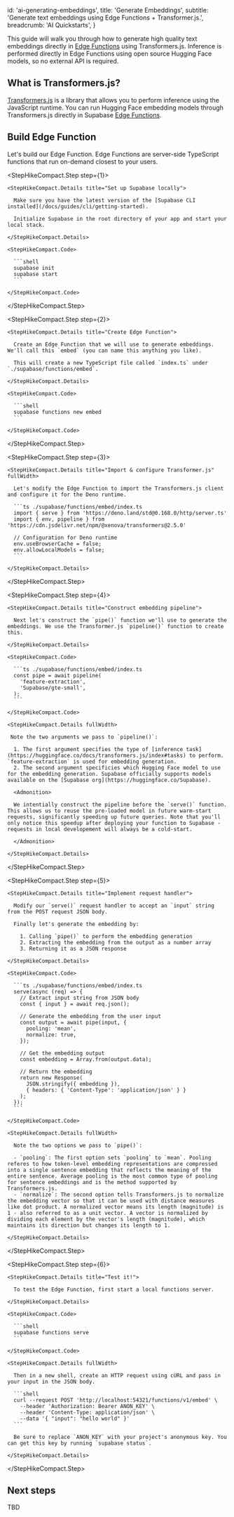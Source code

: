 
  id: 'ai-generating-embeddings',
  title: 'Generate Embeddings',
  subtitle: 'Generate text embeddings using Edge Functions + Transformer.js.',
  breadcrumb: 'AI Quickstarts',
}

This guide will walk you through how to generate high quality text embeddings directly in [Edge Functions](/docs/guides/functions) using Transformers.js. Inference is performed directly in Edge Functions using open source Hugging Face models, so no external API is required.

## What is Transformers.js?

[Transformers.js](https://huggingface.co/docs/transformers.js/index) is a library that allows you to perform inference using the JavaScript runtime. You can run Hugging Face embedding models through Transformers.js directly in Supabase [Edge Functions](/docs/guides/functions).

## Build Edge Function

Let's build our Edge Function. Edge Functions are server-side TypeScript functions that run on-demand closest to your users.

<StepHikeCompact>

  <StepHikeCompact.Step step={1}>

    <StepHikeCompact.Details title="Set up Supabase locally">

      Make sure you have the latest version of the [Supabase CLI installed](/docs/guides/cli/getting-started).

      Initialize Supabase in the root directory of your app and start your local stack.

    </StepHikeCompact.Details>

    <StepHikeCompact.Code>

      ```shell
      supabase init
      supabase start
      ```

    </StepHikeCompact.Code>

  </StepHikeCompact.Step>

  <StepHikeCompact.Step step={2}>

    <StepHikeCompact.Details title="Create Edge Function">

      Create an Edge Function that we will use to generate embeddings. We'll call this `embed` (you can name this anything you like).

      This will create a new TypeScript file called `index.ts` under `./supabase/functions/embed`.

    </StepHikeCompact.Details>

    <StepHikeCompact.Code>

      ```shell
      supabase functions new embed
      ```

    </StepHikeCompact.Code>

  </StepHikeCompact.Step>

  <StepHikeCompact.Step step={3}>

    <StepHikeCompact.Details title="Import & configure Transformer.js" fullWidth>

      Let's modify the Edge Function to import the Transformers.js client and configure it for the Deno runtime.

      ```ts ./supabase/functions/embed/index.ts
      import { serve } from 'https://deno.land/std@0.168.0/http/server.ts'
      import { env, pipeline } from 'https://cdn.jsdelivr.net/npm/@xenova/transformers@2.5.0'

      // Configuration for Deno runtime
      env.useBrowserCache = false;
      env.allowLocalModels = false;
      ```

    </StepHikeCompact.Details>

  </StepHikeCompact.Step>

  <StepHikeCompact.Step step={4}>

    <StepHikeCompact.Details title="Construct embedding pipeline">

      Next let's construct the `pipe()` function we'll use to generate the embeddings. We use the Transformer.js `pipeline()` function to create this.

    </StepHikeCompact.Details>

    <StepHikeCompact.Code>

      ```ts ./supabase/functions/embed/index.ts
      const pipe = await pipeline(
        'feature-extraction',
        'Supabase/gte-small',
      );
      ```

    </StepHikeCompact.Code>

    <StepHikeCompact.Details fullWidth>

     Note the two arguments we pass to `pipeline()`:

      1. The first argument specifies the type of [inference task](https://huggingface.co/docs/transformers.js/index#tasks) to perform. `feature-extraction` is used for embedding generation.
      2. The second argument specificies which Hugging Face model to use for the embedding generation. Supabase officially supports models available on the [Supabase org](https://huggingface.co/Supabase).

      <Admonition>

      We intentially construct the pipeline before the `serve()` function. This allows us to reuse the pre-loaded model in future warm-start requests, significantly speeding up future queries. Note that you'll only notice this speedup after deploying your function to Supabase - requests in local developement will always be a cold-start.

      </Admonition>

    </StepHikeCompact.Details>

  </StepHikeCompact.Step>

  <StepHikeCompact.Step step={5}>

    <StepHikeCompact.Details title="Implement request handler">

      Modify our `serve()` request handler to accept an `input` string from the POST request JSON body.

      Finally let's generate the embedding by:

        1. Calling `pipe()` to perform the embedding generation
        2. Extracting the embedding from the output as a number array
        3. Returning it as a JSON response

    </StepHikeCompact.Details>

    <StepHikeCompact.Code>

      ```ts ./supabase/functions/embed/index.ts
      serve(async (req) => {
        // Extract input string from JSON body
        const { input } = await req.json();

        // Generate the embedding from the user input
        const output = await pipe(input, {
          pooling: 'mean',
          normalize: true,
        });

        // Get the embedding output
        const embedding = Array.from(output.data);

        // Return the embedding
        return new Response(
          JSON.stringify({ embedding }),
          { headers: { 'Content-Type': 'application/json' } }
        );
      });
      ```

    </StepHikeCompact.Code>

    <StepHikeCompact.Details fullWidth>

      Note the two options we pass to `pipe()`:

      - `pooling`: The first option sets `pooling` to `mean`. Pooling referes to how token-level embedding representations are compressed into a single sentence embedding that reflects the meaning of the entire sentence. Average pooling is the most common type of pooling for sentence embeddings and is the method supported by Transformers.js.
      - `normalize`: The second option tells Transformers.js to normalize the embedding vector so that it can be used with distance measures like dot product. A normalized vector means its length (magnitude) is 1 - also referred to as a unit vector. A vector is normalized by dividing each element by the vector's length (magnitude), which maintains its direction but changes its length to 1.

    </StepHikeCompact.Details>

  </StepHikeCompact.Step>

  <StepHikeCompact.Step step={6}>

    <StepHikeCompact.Details title="Test it!">

      To test the Edge Function, first start a local functions server.

    </StepHikeCompact.Details>

    <StepHikeCompact.Code>

      ```shell
      supabase functions serve
      ```

    </StepHikeCompact.Code>

    <StepHikeCompact.Details fullWidth>

      Then in a new shell, create an HTTP request using cURL and pass in your input in the JSON body.

      ```shell
      curl --request POST 'http://localhost:54321/functions/v1/embed' \
        --header 'Authorization: Bearer ANON_KEY' \
        --header 'Content-Type: application/json' \
        --data '{ "input": "hello world" }'
      ```

      Be sure to replace `ANON_KEY` with your project's anonymous key. You can get this key by running `supabase status`.

    </StepHikeCompact.Details>

  </StepHikeCompact.Step>

</StepHikeCompact>

## Next steps

TBD


